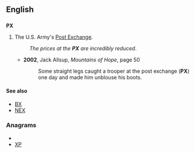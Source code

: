 {{also|℞}}
==English==
{{wikipedia|Post exchange}}
==={{initialism}}===
'''PX'''

# {{US|military}} The U.S. Army's [[Post Exchange]].
#:''The prices at the '''PX''' are incredibly reduced''.
#* '''2002''', Jack Allsup, ''Mountains of Hope'', page 50
#*: Some straight legs caught a trooper at the post exchange ('''PX''') one day and made him unblouse his boots.

====See also====
* [[BX]]
* [[NEX]]

===Anagrams===
* {{alphagram|px}}
* [[XP#English|XP]]